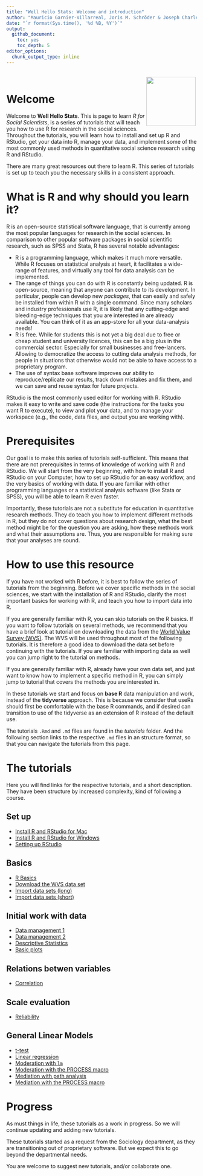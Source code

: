 ```yaml
---
title: "Well Hello Stats: Welcome and introduction"
author: "Mauricio Garnier-Villarreal, Joris M. Schröder & Joseph Charles Van Matre"
date: "`r format(Sys.time(), '%d %B, %Y')`"
output:   
  github_document:
    toc: yes
    toc_depth: 5
editor_options:
  chunk_output_type: inline
---
```


::: {style="padding: 0.2em;"}
<img src="https://upload.wikimedia.org/wikipedia/commons/thumb/1/1b/R_logo.svg/1200px-R_logo.svg.png" width="130" align="right"/>
:::

# Welcome

Welcome to **Well Hello Stats**. This is page to learn *R for Social Scientists*, is a series of tutorials that will teach you how to use R for research in the social sciences. Throughout the tutorials, you will learn how to install and set up R and RStudio, get your data into R, manage your data, and implement some of the most commonly used methods in quantitative social science research using R and RStudio.

There are many great resources out there to learn R. This series of tutorials is set up to teach you the necessary skills in a consistent approach.

# What is R and why should you learn it?

R is an open-source statistical software language, that is currently among the most popular languages for research in the social sciences. In comparison to other popular software packages in social scientific research, such as SPSS and Stata, R has several notable advantages:

-   R is a programming language, which makes it much more versatile. While R focuses on statistical analysis at heart, it facilitates a wide-range of features, and virtually any tool for data analysis can be implemented.
-   The range of things you can do with R is constantly being updated. R is open-source, meaning that anyone can contribute to its development. In particular, people can develop new *packages*, that can easily and safely be installed from within R with a single command. Since many scholars and industry professionals use R, it is likely that any cutting-edge and bleeding-edge techniques that you are interested in are already available. You can think of it as an app-store for all your data-analysis needs!
-   R is free. While for students this is not yet a big deal due to free or cheap student and university licences, this can be a big plus in the commercial sector. Especially for small businesses and free-lancers. Allowing to democratize the access to cutting data analysis methods, for people in situations that otherwise would not be able to have access to a proprietary program.
-   The use of syntax base software improves our ability to reproduce/replicate our results, track down mistakes and fix them, and we can save and reuse syntax for future projects.

RStudio is the most commonly used editor for working with R. RStudio makes it easy to write and save code (the instructions for the tasks you want R to execute), to view and plot your data, and to manage your workspace (e.g., the code, data files, and output you are working with).

# Prerequisites

Our goal is to make this series of tutorials self-sufficient. This means that there are not prerequisites in terms of knowledge of working with R and RStudio. We will start from the very beginning, with how to install R and RStudio on your Computer, how to set up RStudio for an easy workflow, and the very basics of working with data. If you are familiar with other programming languages or a statistical analysis software (like Stata or SPSS), you will be able to learn R even faster.

Importantly, these tutorials are not a substitute for education in quantitative research methods. They do teach you how to implement different methods in R, but they do not cover questions about research design, what the best method might be for the question you are asking, how these methods work and what their assumptions are. Thus, you are responsible for making sure that your analyses are sound.

# How to use this resource

If you have not worked with R before, it is best to follow the series of tutorials from the beginning. Before we cover specific methods in the social sciences, we start with the installation of R and RStudio, clarify the most important basics for working with R, and teach you how to import data into R.

If you are generally familiar with R, you can skip tutorials on the R basics. If you want to follow tutorials on several methods, we recommend that you have a brief look at tutorial on downloading the data from the [World Value Survey (WVS)](https://www.worldvaluessurvey.org/). The WVS will be used throughout most of the following tutorials. It is therefore a good idea to download the data set before continuing with the tutorials. If you are familiar with importing data as well you can jump right to the tutorial on methods.

If you are generally familiar with R, already have your own data set, and just want to know how to implement a specific method in R, you can simply jump to tutorial that covers the methods you are interested in.

In these tutorials we start and focus on **base R** data manipulation and work, instead of the **tidyverse** approach. This is because we consider that useRs should first be comfortable with the base R commands, and if desired can transition to use of the tidyverse as an extension of R instead of the default use.

The tutorials `.Rmd` and `.md` files are found in the *tutorials* folder. And the following section links to the respective `.md` files in an structure format, so that you can navigate the tutorials from this page.

# The tutorials

Here you will find links for the respective tutorials, and a short description. They have been structure by increased complexity, kind of following a course. 

## Set up

* [Install R and RStudio for Mac](https://github.com/maugavilla/well_hello_stats/blob/main/tutorials/0_1_Installing_mac.md)
* [Install R and RStudio for Windows](https://github.com/maugavilla/well_hello_stats/blob/main/tutorials/0_2_Installing_windows.md)
* [Setting up RStudio](https://github.com/maugavilla/well_hello_stats/blob/main/tutorials/0_3_setting_up_RStudio.md)

## Basics

* [R Basics](https://github.com/maugavilla/well_hello_stats/blob/main/tutorials/1_1_R_basics.md)
* [Download the WVS data set](https://github.com/maugavilla/well_hello_stats/blob/main/tutorials/2_1_download_WVS.md)
* [Import data sets (long)](https://github.com/maugavilla/well_hello_stats/blob/main/tutorials/3_1_Import_data_sets_long.md)
* [Import data sets (short)](https://github.com/maugavilla/well_hello_stats/blob/main/tutorials/3_2_Import_data_sets_short.md)

## Initial work with data

* [Data management 1](https://github.com/maugavilla/well_hello_stats/blob/main/tutorials/4_1_Data_management_1.md)
* [Data management 2](https://github.com/maugavilla/well_hello_stats/blob/main/tutorials/4_2_Data_management_2.md)
* [Descriptive Statistics](https://github.com/maugavilla/well_hello_stats/blob/main/tutorials/5_1_descriptive_statistics.md)
* [Basic plots](https://github.com/maugavilla/well_hello_stats/blob/main/tutorials/5_2_basic_plots.md)

## Relations betwen variables

* [Correlation](https://github.com/maugavilla/well_hello_stats/blob/main/tutorials/6_1_correlation.md)

## Scale evaluation

* [Reliability](https://github.com/maugavilla/well_hello_stats/blob/main/tutorials/7_1_reliability.md)


## General Linear Models

* [t-test](https://github.com/maugavilla/well_hello_stats/blob/main/tutorials/8_1_ttest.md)
* [Linear regression](https://github.com/maugavilla/well_hello_stats/blob/main/tutorials/9_1_linear_regression.md)
* [Moderation with ```lm```](https://github.com/maugavilla/well_hello_stats/blob/main/tutorials/10_1_moderation_lm.md)
* [Moderation with the PROCESS macro](https://github.com/maugavilla/well_hello_stats/blob/main/tutorials/10_2_moderation_PROCESS.md)
* [Mediation with path analysis](https://github.com/maugavilla/well_hello_stats/blob/main/tutorials/11_1_mediation_path.md)
* [Mediation with the PROCESS macro](https://github.com/maugavilla/well_hello_stats/blob/main/tutorials/11_2_mediation_PROCESS.md)

# Progress

As must things in life, these tutorials as a work in progress. So we will continue updating and adding new tutorials.

These tutorials started as a request from the Sociology department, as they are transitioning out of proprietary software. But we expect this to go beyond the departmental needs.

You are welcome to suggest new tutorials, and/or collaborate one.

